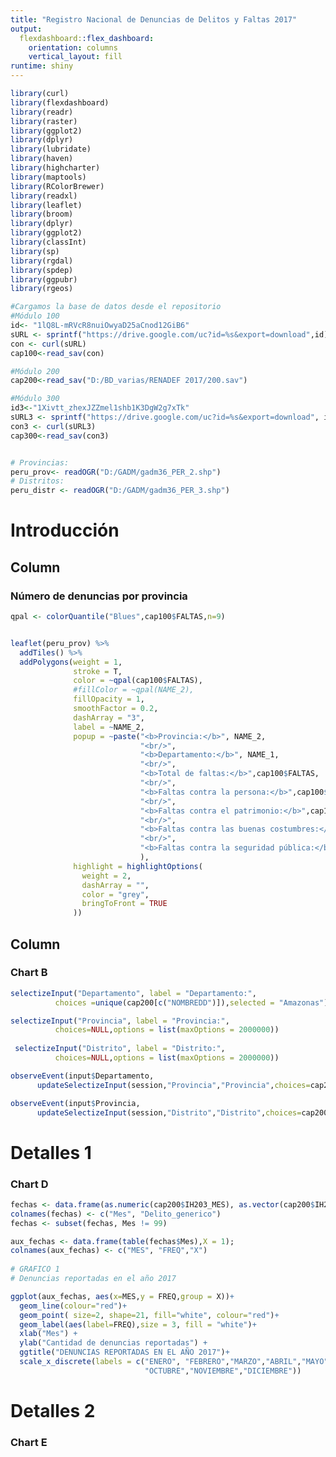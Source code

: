 ```yaml
---
title: "Registro Nacional de Denuncias de Delitos y Faltas 2017"
output: 
  flexdashboard::flex_dashboard:
    orientation: columns
    vertical_layout: fill
runtime: shiny
---
```

  
```r
library(curl)
library(flexdashboard)
library(readr)
library(raster)
library(ggplot2)
library(dplyr)
library(lubridate)
library(haven)
library(highcharter)
library(maptools)  
library(RColorBrewer) 
library(readxl)
library(leaflet)
library(broom)
library(dplyr)
library(ggplot2)
library(classInt) 
library(sp)
library(rgdal)
library(spdep) 
library(ggpubr)
library(rgeos)
```


```r
#Cargamos la base de datos desde el repositorio
#Módulo 100
id<- "1lQ8L-mRVcR8nuiOwyaD25aCnod12GiB6"
sURL <- sprintf("https://drive.google.com/uc?id=%s&export=download",id)
con <- curl(sURL)
cap100<-read_sav(con)

#Módulo 200
cap200<-read_sav("D:/BD_varias/RENADEF 2017/200.sav")

#Módulo 300
id3<-"1Xivtt_zhexJZZmel1shb1K3DgW2g7xTk"
sURL3 <- sprintf("https://drive.google.com/uc?id=%s&export=download", id3)
con3 <- curl(sURL3)
cap300<-read_sav(con3)


# Provincias:
peru_prov<- readOGR("D:/GADM/gadm36_PER_2.shp")
# Distritos:
peru_distr <- readOGR("D:/GADM/gadm36_PER_3.shp")

```

Introducción
===================================================================

  
Column {.sidebar data-width=400}
-----------------------------------------------------------------------
  
### Número de denuncias por provincia

```r

qpal <- colorQuantile("Blues",cap100$FALTAS,n=9)


leaflet(peru_prov) %>%
  addTiles() %>%
  addPolygons(weight = 1,
              stroke = T,
              color = ~qpal(cap100$FALTAS),
              #fillColor = ~qpal(NAME_2),
              fillOpacity = 1,
              smoothFactor = 0.2,
              dashArray = "3",
              label = ~NAME_2,
              popup = ~paste("<b>Provincia:</b>", NAME_2,
                             "<br/>",
                             "<b>Departamento:</b>", NAME_1,
                             "<br/>",
                             "<b>Total de faltas:</b>",cap100$FALTAS,
                             "<br/>",
                             "<b>Faltas contra la persona:</b>",cap100$FALTAS_A,
                             "<br/>",
                             "<b>Faltas contra el patrimonio:</b>",cap100$FALTAS_B,
                             "<br/>",
                             "<b>Faltas contra las buenas costumbres:</b>",cap100$FALTAS_C,
                             "<br/>",
                             "<b>Faltas contra la seguridad pública:</b>",cap100$FALTAS_D
                             ),
              highlight = highlightOptions(
                weight = 2,
                dashArray = "",
                color = "grey",
                bringToFront = TRUE
              ))


```

Column {data-width=350}
-----------------------------------------------------------------------
  
### Chart B
  
```r
selectizeInput("Departamento", label = "Departamento:",
          choices =unique(cap200[c("NOMBREDD")]),selected = "Amazonas")

selectizeInput("Provincia", label = "Provincia:",
          choices=NULL,options = list(maxOptions = 2000000))
  
 selectizeInput("Distrito", label = "Distrito:",
          choices=NULL,options = list(maxOptions = 2000000))

observeEvent(input$Departamento,
      updateSelectizeInput(session,"Provincia","Provincia",choices=cap200$NOMBREPP[cap200$NOMBREDD==input$Departamento], server = TRUE))

observeEvent(input$Provincia,
      updateSelectizeInput(session,"Distrito","Distrito",choices=cap200$NOMBREDI[cap200$NOMBREPP==input$Provincia & cap200$NOMBREDD==input$Departamento], server = TRUE))

```


Detalles 1 {data-navmenu="Info"}
===================================================================
  
### Chart D
  
```r
fechas <- data.frame(as.numeric(cap200$IH203_MES), as.vector(cap200$IH208_GENERICO))
colnames(fechas) <- c("Mes", "Delito_generico")
fechas <- subset(fechas, Mes != 99)

aux_fechas <- data.frame(table(fechas$Mes),X = 1); 
colnames(aux_fechas) <- c("MES", "FREQ","X")
  
# GRAFICO 1
# Denuncias reportadas en el año 2017

ggplot(aux_fechas, aes(x=MES,y = FREQ,group = X))+
  geom_line(colour="red")+
  geom_point( size=2, shape=21, fill="white", colour="red")+
  geom_label(aes(label=FREQ),size = 3, fill = "white")+
  xlab("Mes") +   
  ylab("Cantidad de denuncias reportadas") + 
  ggtitle("DENUNCIAS REPORTADAS EN EL AÑO 2017")+
  scale_x_discrete(labels = c("ENERO", "FEBRERO","MARZO","ABRIL","MAYO","JUNIO","JULIO","AGOSTO","SETIEMBRE",
                              "OCTUBRE","NOVIEMBRE","DICIEMBRE"))

```


Detalles 2 {data-navmenu="Info"}
===================================================================
  
### Chart E
  
```r

```
